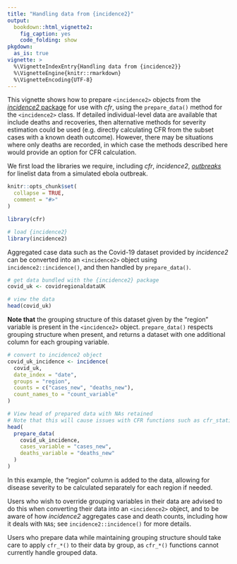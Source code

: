 ```yaml
---
title: "Handling data from {incidence2}"
output:
  bookdown::html_vignette2:
    fig_caption: yes
    code_folding: show
pkgdown:
  as_is: true
vignette: >
  %\VignetteIndexEntry{Handling data from {incidence2}}
  %\VignetteEngine{knitr::rmarkdown}
  %\VignetteEncoding{UTF-8}
---
```


This vignette shows how to prepare `<incidence2>` objects from the [_incidence2_ package](https://www.reconverse.org/incidence2/) for use with _cfr_, using the `prepare_data()` method for the `<incidence2>` class. If detailed individual-level data are available that include deaths and recoveries, then alternative methods for severity estimation could be used (e.g. directly calculating CFR from the subset cases with a known death outcome). However, there may be situations where only deaths are recorded, in which case the methods described here would provide an option for CFR calculation.

We first load the libraries we require, including _cfr_, _incidence2_, [_outbreaks_](https://www.reconverse.org/outbreaks/) for linelist data from a simulated ebola outbreak.

```r
knitr::opts_chunk$set(
  collapse = TRUE,
  comment = "#>"
)
```

```r
library(cfr)

# load {incidence2}
library(incidence2)
```

Aggregated case data such as the Covid-19 dataset provided by _incidence2_ can be converted into an `<incidence2>` object using `incidence2::incidence()`, and then handled by `prepare_data()`.

```r
# get data bundled with the {incidence2} package
covid_uk <- covidregionaldataUK

# view the data
head(covid_uk)
```

::: {.alert .alert-secondary}
**Note that** the grouping structure of this dataset given by the "region" variable is present in the `<incidence2>` object.
`prepare_data()` respects grouping structure when present, and returns a dataset with one additional column for each grouping variable.
:::

```r
# convert to incidence2 object
covid_uk_incidence <- incidence(
  covid_uk,
  date_index = "date",
  groups = "region",
  counts = c("cases_new", "deaths_new"),
  count_names_to = "count_variable"
)

# View head of prepared data with NAs retained
# Note that this will cause issues with CFR functions such as cfr_static()
head(
  prepare_data(
    covid_uk_incidence,
    cases_variable = "cases_new",
    deaths_variable = "deaths_new"
  )
)
```

In this example, the "region" column is added to the data, allowing for disease severity to be calculated separately for each region if needed.

Users who wish to override grouping variables in their data are advised to do this when converting their data into an `<incidence2>` object, and to be aware of how _incidence2_ aggregates case and death counts, including how it deals with `NA`s; see `incidence2::incidence()` for more details.

Users who prepare data while maintaining grouping structure should take care to apply `cfr_*()` to their data by group, as `cfr_*()` functions cannot currently handle grouped data.
